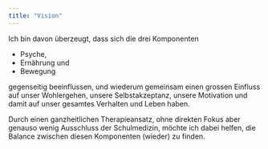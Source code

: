 ```yaml
---
title: "Vision"
---
```


Ich bin davon überzeugt, dass sich die drei Komponenten 

* Psyche, 
* Ernährung und 
* Bewegung 

gegenseitig beeinflussen, und wiederum gemeinsam einen grossen Einfluss auf unser Wohlergehen, unsere Selbstakzeptanz, unsere Motivation und damit auf unser gesamtes Verhalten und Leben haben. 

Durch einen ganzheitlichen Therapieansatz, ohne direkten Fokus aber genauso wenig Ausschluss der Schulmedizin, möchte ich dabei helfen, die Balance zwischen diesen Komponenten (wieder) zu finden. 

